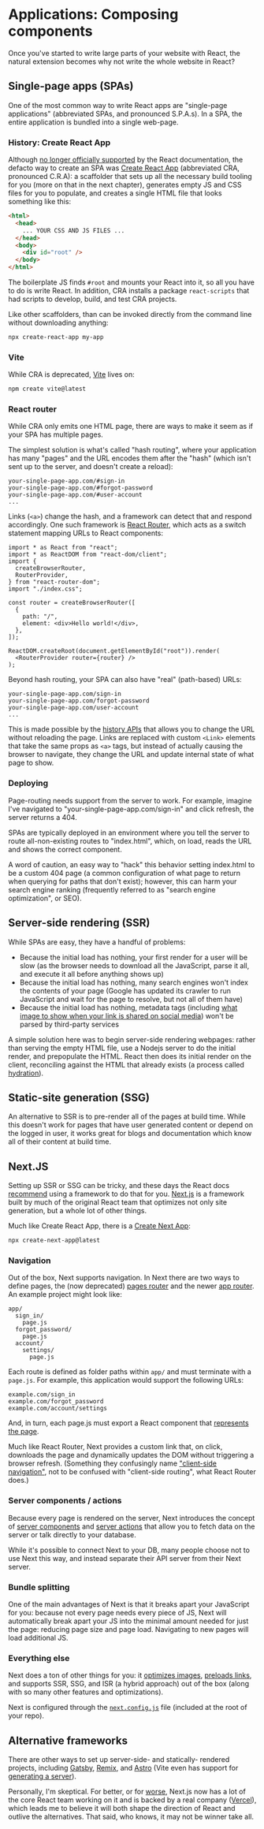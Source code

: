 # Applications: Composing components

Once you've started to write large parts of your website with React, the natural extension becomes why not write the whole website in React?

## Single-page apps (SPAs)

One of the most common way to write React apps are "single-page applications" (abbreviated SPAs, and pronounced S.P.A.s). In a SPA, the entire application is bundled into a single web-page.

### History: Create React App

Although [no longer officially supported](https://github.com/reactjs/react.dev/pull/5487#issuecomment-1409720741) by the React documentation, the defacto way to create an SPA was [Create React App](https://create-react-app.dev/docs/getting-started) (abbreviated CRA, pronounced C.R.A): a scaffolder that sets up all the necessary build tooling for you (more on that in the next chapter), generates empty JS and CSS files for you to populate, and creates a single HTML file that looks something like this:

```html
<html>
  <head>
    ... YOUR CSS AND JS FILES ...
  </head>
  <body>
    <div id="root" />
  </body>
</html>
```

The boilerplate JS finds `#root` and mounts your React into it, so all you have to do is write React. In addition, CRA installs a package `react-scripts` that had scripts to develop, build, and test CRA projects.

Like other scaffolders, than can be invoked directly from the command line without downloading anything: 

```bash
npx create-react-app my-app
```

### Vite 

While CRA is deprecated, [Vite](https://vitejs.dev/guide/) lives on:

```bash
npm create vite@latest
```

### React router

While CRA only emits one HTML page, there are ways to make it seem as if your SPA has multiple pages. 

The simplest solution is what's called "hash routing", where your application has many "pages" and the URL encodes them after the "hash" (which isn't sent up to the server, and doesn't create a reload):

```
your-single-page-app.com/#sign-in
your-single-page-app.com/#forgot-password
your-single-page-app.com/#user-account
...
```

Links (`<a>`) change the hash, and a framework can detect that and respond accordingly. One such framework is [React Router](https://reactrouter.com/en/main/start/tutorial), which acts as a switch statement mapping URLs to React components:

```tsx 
import * as React from "react";
import * as ReactDOM from "react-dom/client";
import {
  createBrowserRouter,
  RouterProvider,
} from "react-router-dom";
import "./index.css";

const router = createBrowserRouter([
  {
    path: "/",
    element: <div>Hello world!</div>,
  },
]);

ReactDOM.createRoot(document.getElementById("root")).render(
  <RouterProvider router={router} />
);
```

Beyond hash routing, your SPA can also have "real" (path-based) URLs:

```
your-single-page-app.com/sign-in
your-single-page-app.com/forgot-password
your-single-page-app.com/user-account
...
```

This is made possible by the [history APIs](https://developer.mozilla.org/en-US/docs/Web/API/History_API) that allows you to change the URL without reloading the page. Links are replaced with custom `<Link>` elements that take the same props as `<a>` tags, but instead of actually causing the browser to navigate, they change the URL and update internal state of what page to show.

### Deploying

Page-routing needs support from the server to work. For example, imagine I've navigated to "your-single-page-app.com/sign-in" and click refresh, the server returns a 404. 

SPAs are typically deployed in an environment where you tell the server to route all-non-existing routes to "index.html", which, on load, reads the URL and shows the correct component. 

A word of caution, an easy way to "hack" this behavior setting index.html to be a custom 404 page (a common configuration of what page to return when querying for paths that don't exist); however, this can harm your search engine ranking (frequently referred to as "search engine optimization", or SEO). 

## Server-side rendering (SSR)

While SPAs are easy, they have a handful of problems: 

 - Because the initial load has nothing, your first render for a user will be slow (as the browser needs to download all the JavaScript, parse it all, and execute it all before anything shows up)
 - Because the initial load has nothing, many search engines won't index the contents of your page (Google has updated its crawler to run JavaScript and wait for the page to resolve, but not all of them have)
 - Because the initial load has nothing, metadata tags (including [what image to show when your link is shared on social media](https://ogp.me/)) won't be parsed by third-party services

A simple solution here was to begin server-side rendering webpages: rather than serving the empty HTML file, use a Nodejs server to do the initial render, and prepopulate the HTML. React then does its initial render on the client, reconciling against the HTML that already exists (a process called [hydration](https://react.dev/reference/react-dom/client/hydrateRoot)).

## Static-site generation (SSG)

An alternative to SSR is to pre-render all of the pages at build time. While this doesn't work for pages that have user generated content or depend on the logged in user, it works great for blogs and documentation which know all of their content at build time. 

## Next.JS

Setting up SSR or SSG can be tricky, and these days the React docs [recommend](https://react.dev/learn/start-a-new-react-project) using a framework to do that for you. [Next.js](https://nextjs.org/) is a framework built by much of the original React team that optimizes not only site generation, but a whole lot of other things. 

Much like Create React App, there is a [Create Next App](https://nextjs.org/docs/app/api-reference/create-next-app): 

```bash
npx create-next-app@latest
```

### Navigation

Out of the box, Next supports navigation. In Next there are two ways to define pages, the (now deprecated) [pages router](https://nextjs.org/docs/pages) and the newer [app router](https://nextjs.org/docs/app/building-your-application/routing). An example project might look like: 

```
app/
  sign_in/
    page.js
  forgot_password/
    page.js
  account/
    settings/
      page.js
```

Each route is defined as folder paths within `app/` and must terminate with a `page.js`. For example, this application would support the following URLs:

```
example.com/sign_in
example.com/forgot_password
example.com/account/settings
```

And, in turn, each page.js must export a React component that [represents the page](https://nextjs.org/docs/app/building-your-application/routing/pages-and-layouts). 

Much like React Router, Next provides a custom link that, on click, downloads the page and dynamically updates the DOM without triggering a browser refresh. (Something they confusingly name ["client-side navigation"](https://nextjs.org/learn-pages-router/basics/navigate-between-pages/client-side), not to be confused with "client-side routing", what React Router does.)

### Server components / actions

Because every page is rendered on the server, Next introduces the concept of [server components](https://nextjs.org/docs/app/building-your-application/rendering/server-components) and [server actions](https://nextjs.org/docs/app/building-your-application/data-fetching/server-actions-and-mutations) that allow you to fetch data on the server or talk directly to your database. 

While it's possible to connect Next to your DB, many people choose not to use Next this way, and instead separate their API server from their Next server. 

### Bundle splitting

One of the main advantages of Next is that it breaks apart your JavaScript for you: because not every page needs every piece of JS, Next will automatically break apart your JS into the minimal amount needed for just the page: reducing page size and page load. Navigating to new pages will load additional JS.

### Everything else

Next does a ton of other things for you: it [optimizes images](https://nextjs.org/docs/app/building-your-application/optimizing/images), [preloads links](https://nextjs.org/docs/app/building-your-application/routing/linking-and-navigating#link-component), and supports SSR, SSG, and ISR (a hybrid approach) out of the box (along with so many other features and optimizations).

Next is configured through the [`next.config.js`](https://nextjs.org/docs/app/api-reference/next-config-js) file (included at the root of your repo).

## Alternative frameworks

There are other ways to set up server-side- and statically- rendered projects, including [Gatsby](https://www.gatsbyjs.com/), [Remix](https://remix.run/), and [Astro](https://astro.build/) (Vite even has support for [generating a server](https://vitejs.dev/guide/ssr.html)).

Personally, I'm skeptical. For better, or for [worse](https://blog.cassidoo.co/post/annoyed-at-react/), Next.js now has a lot of the core React team working on it and is backed by a real company ([Vercel](https://vercel.com/)), which leads me to believe it will both shape the direction of React and outlive the alternatives. That said, who knows, it may not be winner take all.